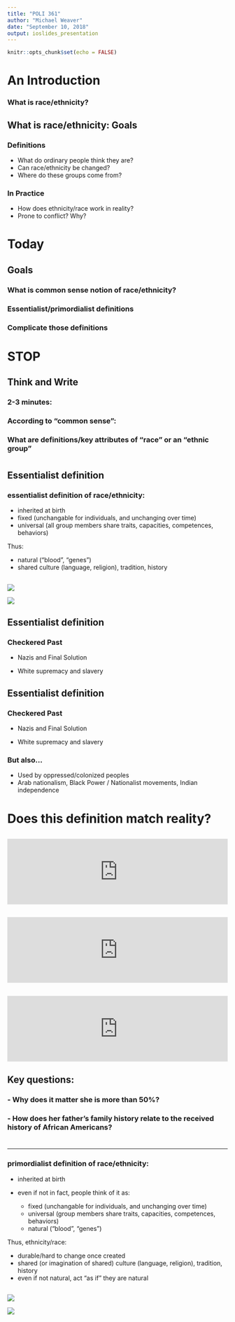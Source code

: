 ```yaml
---
title: "POLI 361"
author: "Michael Weaver"
date: "September 10, 2018"
output: ioslides_presentation
---
```


```r
knitr::opts_chunk$set(echo = FALSE)
```


# An Introduction

### What is race/ethnicity?

## What is race/ethnicity: Goals

### Definitions

- What do ordinary people think they are?
- Can race/ethnicity be changed?
- Where do these groups come from?

### In Practice

- How does ethnicity/race work in reality?
- Prone to conflict? Why?

# Today

## Goals

### What is common sense notion of race/ethnicity?

### Essentialist/primordialist definitions

### Complicate those definitions

# STOP

## Think and Write

### 2-3 minutes:

### According to "common sense":

### What are definitions/key attributes of "race" or an "ethnic group"

#

## Essentialist definition

### **essentialist definition of race/ethnicity**:

- inherited at birth
- fixed (unchangable for individuals, and unchanging over time)
- universal (all group members share traits, capacities, competences, behaviors)

Thus:

- natural ("blood", "genes")
- shared culture (language, religion), tradition, history

##  {.centered}

<img src='./dominguez_1.png'>

<img src='./dominguez_2.png'>

## Essentialist definition

### Checkered Past

- Nazis and Final Solution

- White supremacy and slavery


## Essentialist definition

### Checkered Past

- Nazis and Final Solution

- White supremacy and slavery

### But also...

- Used by oppressed/colonized peoples
- Arab nationalism, Black Power / Nationalist movements, Indian independence

# Does this definition match reality?

## 

<iframe width=100% src="https://www.youtube.com/embed/kU2oVyFXnf0?start=220&end=390&autoplay=0" frameborder="0" allowfullscreen></iframe>


##
<iframe width=100% src="https://www.youtube.com/embed/kU2oVyFXnf0?start=1908&end=475&autoplay=0" frameborder="0" allowfullscreen></iframe>


##
<iframe width=100% src="https://www.youtube.com/embed/kU2oVyFXnf0?start=3123&end=80&autoplay=0" frameborder="0" allowfullscreen></iframe>

## Key questions:

### - Why does it matter she is more than 50%?
  
### - How does her father’s family history relate to the received history of African Americans?


# 

---

### **primordialist definition of race/ethnicity**:

- inherited at birth
- even if not in fact, people think of it as:

    - fixed (unchangable for individuals, and unchanging over time)
    - universal (group members share traits, capacities, competences, behaviors)
    - natural ("blood", "genes")

Thus, ethnicity/race:

- durable/hard to change once created
- shared (or imagination of shared) culture (language, religion), tradition, history
- even if not natural, act "as if" they are natural

##  {.centered}

<img src='./dominguez_3.png'>

<img src='./dominguez_4.png'>


